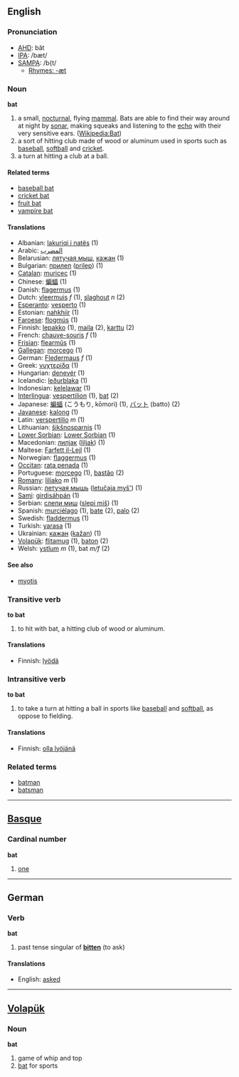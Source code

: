 ==English==

===Pronunciation===
*[[w:AHD|AHD]]: băt
*[[w:IPA|IPA]]: /bæt/
*[[w:SAMPA|SAMPA]]: /b{t/
**[[Rhymes:English:-æt|Rhymes: -æt]]

=== Noun ===
'''bat'''

# a small, [[nocturnal]], flying [[mammal]]. Bats are able to find their way around at night by [[sonar]], making squeaks and listening to the [[echo]] with their very sensitive ears.  ([[en:bat|Wikipedia:Bat]])
# a sort of hitting club made of wood or aluminum used in sports such as [[baseball]], [[softball]] and [[cricket]]. 
# a turn at hitting a club at a ball.

====Related terms====
*[[baseball bat]]
*[[cricket bat]]
*[[fruit bat]]
*[[vampire bat]]

==== Translations ====
*Albanian: [[lakuriqi i natës]] (1)
*Arabic: [[المضرب]]
*Belarusian: [[лятучая мыш]], [[кажан]] (1)
*Bulgarian: [[прилеп]] ([[prilep]]) (1)
*[[Catalan]]: [[muricec]] (1)
*Chinese: [[蝙蝠]] (1)
*Danish: [[flagermus]] (1)
*Dutch: [[vleermuis]] ''f'' (1), [[slaghout]] ''n'' (2)
*[[Esperanto]]: [[vesperto]] (1)
*Estonian: [[nahkhiir]] (1)
*[[Faroese]]: [[flogmús]] (1)
*Finnish: [[lepakko]] (1), [[maila]] (2), [[karttu]] (2)
*French: [[chauve-souris]] ''f'' (1)
*[[Frisian]]: [[flearmûs]] (1)
*[[Gallegan]]: [[morcego]] (1)
*German: [[Fledermaus]] ''f'' (1)
*Greek: [[νυχτερίδα]] '' '' (1)
*Hungarian: [[denevér]] (1)
*Icelandic: [[leðurblaka]] (1)
*Indonesian: [[kelelawar]] (1)
*[[Interlingua]]: [[vespertilion]] (1), [[bat]] (2)
*Japanese: [[蝙蝠]] (こうもり, kōmori) (1), [[バット]] (batto) (2)
*[[Javanese]]: [[kalong]] (1)
*Latin: [[verspertilio]] ''m'' (1)
*Lithuanian: [[šikšnosparnis]] (1)
*[[Lower Sorbian]]: [[Lower Sorbian]] (1)
*Macedonian: [[лилjак]] ([[liljak]]) (1)
*Maltese: [[Farfett il-Lejl]] (1)
*Norwegian: [[flaggermus]] (1)
*[[Occitan]]: [[rata penada]] (1)
*Portuguese: [[morcego]] (1), [[bastão]] (2)
*[[Romany]]: [[liliako]] ''m'' (1)
*Russian: [[летучая мышь]] ([[letučaja myš']]) '' '' (1)
*[[Sami]]: [[girdisáhpán]] (1)
*Serbian: [[слепи миш]] ([[slepi miš]]) (1)
*Spanish: [[murciélago]] (1), [[bate]] (2), [[palo]] (2)
*Swedish: [[fladdermus]] (1)
*Turkish: [[yarasa]] (1)
*Ukrainian: [[кажан]] ([[kažan]]) (1)
*[[Volapük]]: [[flitamug]] (1), [[baton]] (2)
*Welsh: [[ystlum]] ''m'' (1), bat ''m/f'' (2)

====See also====
*[[myotis]]

=== Transitive verb ===
'''to bat'''

# to hit with bat, a hitting club of wood or aluminum.

==== Translations ====
*Finnish: [[lyödä]]

=== Intransitive verb ===
'''to bat'''

# to take a turn at hitting a ball in sports like [[baseball]] and [[softball]], as oppose to fielding.

==== Translations ====
*Finnish: [[olla lyöjänä]]

===Related terms===
*[[batman]]
*[[batsman]]

----

==[[Basque]]==

=== Cardinal number ===
'''bat'''

# [[one]]

----

==German==
===Verb===
'''bat'''

#past tense singular of '''[[bitten]]''' (to ask)

==== Translations ====
*English: [[asked]]

----

==[[Volapük]]==

=== Noun === 
'''bat'''

# game of whip and top
# [[bat]] for sports